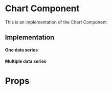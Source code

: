 
<Meta title="Core|Organisms/Chart" />

# Chart Component

This is an implementation of the Chart Component

## Implementation

#### One data series

<Preview>
  <Story name="One data series">
    <div style={{height: '500px', width: '500px' }}>
    <Chart
      title="Number of messages"
      chartHeight="100%"
      chartType="line"
      series={[
        {
          data: [
            { x: new Date(1593993600000), y: 2 },
            { x: new Date(1594080000000), y: 2 },
            { x: new Date(1594166400000), y: 0 },
            { x: new Date(1594252800000), y: 0 },
            { x: new Date(1594339200000), y: 1 },
            { x: new Date(1594425600000), y: 0 },
            { x: new Date(1594512000000), y: 0 },
            { x: new Date(1594598400000), y: 0 },
            { x: new Date(1594684800000), y: 0 },
            { x: new Date(1594771200000), y: 0 },
            { x: new Date(1594857600000), y: 0 },
            { x: new Date(1594944000000), y: 0 },
            { x: new Date(1595030400000), y: 0 },
            { x: new Date(1595116800000), y: 0 },
            { x: new Date(1595203200000), y: 0 },
            { x: new Date(1595289600000), y: 0 },
            { x: new Date(1595376000000), y: 1 },
            { x: new Date(1595462400000), y: 0 },
            { x: new Date(1595548800000), y: 0 },
            { x: new Date(1595635200000), y: 0 },
            { x: new Date(1595721600000), y: 0 },
            { x: new Date(1595808000000), y: 0 },
            { x: new Date(1595894400000), y: 0 },
            { x: new Date(1595980800000), y: 0 },
            { x: new Date(1596067200000), y: 0 },
            { x: new Date(1596153600000), y: 0 },
            { x: new Date(1596240000000), y: 0 },
            { x: new Date(1596326400000), y: 0 },
            { x: new Date(1596412800000), y: 0 },
            { x: new Date(1596499200000), y: 0 },
            { x: new Date(1596585600000), y: 2 },
            { x: new Date(1596672000000), y: 1 },
          ],
          name: 'Messages',
        },
      ]}
      colors={['#81C8D1']}
      gradientToColors={['#00708D']}
      strokeWidths={[2]}
      xAxisMinMiliseconds={new Date(1593993600000).getTime()}
      xAxisMaxMiliseconds={new Date(1596672000000).getTime()}
      markerStrokeColors={['#00A5B5']}
      yAxisTickAmount={2}
    />
    </div>
  </Story>
</Preview>

#### Multiple data series

<Preview>
  <Story name="Multiple data series">
    <div style={{height: '500px', width: '500px' }}>
      <Chart
        title="Number of users"
        chartHeight="100%"
        chartType="line"
        series={[
          {
            data: [
              {
                x: new Date('2020-06-05').getTime(),
                y: 20,
              },
              {
                x: new Date('2020-06-15').getTime(),
                y: 50,
              },
              {
                x: new Date('2020-06-30').getTime(),
                y: 70,
              },
            ],
            name: 'Italy',
          },
                {
            data: [
              {
                x: new Date('2020-06-07').getTime(),
                y: 15,
              },
              {
                x: new Date('2020-06-17').getTime(),
                y: 60,
              },
              {
                x: new Date('2020-06-27').getTime(),
                y: 100,
              },
            ],
            name: 'Serbia',
          },
        ]}
        colors={['#81C8D1', '#C6CDCF']}
        gradientToColors={['#00708D', '#4E606A']}
        strokeWidths={[2, 2]}
        xAxisMinMiliseconds={new Date('06/01/2020').getTime()}
        xAxisMaxMiliseconds={new Date('07/01/2020').getTime()}
        markerStrokeColors={['#00A5B5', '#4E606A']}
      />
    </div>
  </Story>
</Preview>

# Props

<Props of={Chart} />
